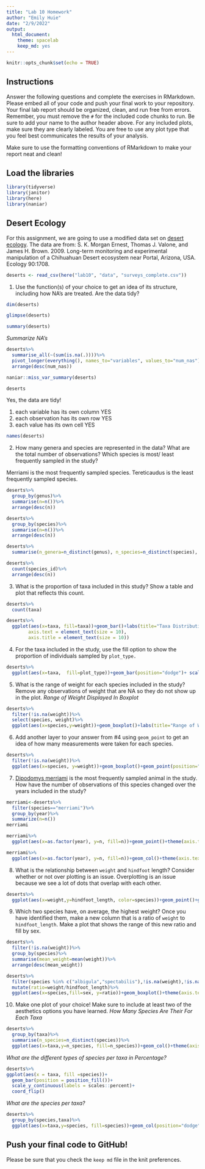 ```yaml
---
title: "Lab 10 Homework"
author: "Emily Huie"
date: "2/9/2022"
output:
  html_document: 
    theme: spacelab
    keep_md: yes
---
```


```r
knitr::opts_chunk$set(echo = TRUE)
```

## Instructions
Answer the following questions and complete the exercises in RMarkdown. Please embed all of your code and push your final work to your repository. Your final lab report should be organized, clean, and run free from errors. Remember, you must remove the `#` for the included code chunks to run. Be sure to add your name to the author header above. For any included plots, make sure they are clearly labeled. You are free to use any plot type that you feel best communicates the results of your analysis.  

Make sure to use the formatting conventions of RMarkdown to make your report neat and clean!  

## Load the libraries
```r
library(tidyverse)
library(janitor)
library(here)
library(naniar)
``` 

## Desert Ecology
For this assignment, we are going to use a modified data set on [desert ecology](http://esapubs.org/archive/ecol/E090/118/). The data are from: S. K. Morgan Ernest, Thomas J. Valone, and James H. Brown. 2009. Long-term monitoring and experimental manipulation of a Chihuahuan Desert ecosystem near Portal, Arizona, USA. Ecology 90:1708.
```r
deserts <- read_csv(here("lab10", "data", "surveys_complete.csv"))
```

1. Use the function(s) of your choice to get an idea of its structure, including how NA's are treated. Are the data tidy?
```r
dim(deserts)
```

```r
glimpse(deserts)
```
```r
summary(deserts)
```

_Summarize NA's_
```r
deserts%>%
  summarise_all(~(sum(is.na(.))))%>%
  pivot_longer(everything(), names_to="variables", values_to="num_nas")%>%
  arrange(desc(num_nas))
```
```r
naniar::miss_var_summary(deserts)
```

```r
deserts
```
Yes, the data are tidy!

(1) each variable has its own column YES
(2) each observation has its own row YES
(3) each value has its own cell YES
```r
names(deserts)

```


2. How many genera and species are represented in the data? What are the total number of observations? Which species is most/ least frequently sampled in the study?

Merriami is the most frequently sampled species. 
Tereticaudus is the least frequently sampled species. 


```r
deserts%>%
  group_by(genus)%>%
  summarise(n=n())%>%
  arrange(desc(n))
```
```r
deserts%>%
  group_by(species)%>%
  summarise(n=n())%>%
  arrange(desc(n))
```
```r
deserts%>%
  summarise(n_genera=n_distinct(genus), n_species=n_distinct(species), n_total=n())
```

```r
deserts%>%
  count(species_id)%>%
  arrange(desc(n))
```

3. What is the proportion of taxa included in this study? Show a table and plot that reflects this count.
```r
deserts%>%
  count(taxa)
```

```r
deserts%>%
  ggplot(aes(x=taxa, fill=taxa))+geom_bar()+labs(title="Taxa Distribution", x="Taxa", y="Log Scaled Count")+theme(plot.title = element_text(size = 12, face = "bold"),
        axis.text = element_text(size = 10),
        axis.title = element_text(size = 10))
```


4. For the taxa included in the study, use the fill option to show the proportion of individuals sampled by `plot_type.`
```r
deserts%>%
  ggplot(aes(x=taxa,  fill=plot_type))+geom_bar(position="dodge")+ scale_y_log10()+ labs(title="Proportion of Plot Type per Taxa", x="Taxa", y="plot tyes")+  theme(axis.text.x = element_text(angle = 60, hjust = 1)) 

```

5. What is the range of weight for each species included in the study? Remove any observations of weight that are NA so they do not show up in the plot.
_Range of Weight Displayed In Boxplot_
```r
deserts%>%
  filter(!is.na(weight))%>%
  select(species, weight)%>%
  ggplot(aes(x=species,y=weight))+geom_boxplot()+labs(title="Range of Weights For Each Species", x="Species", y="Weight")+coord_flip()+theme(axis.text.x = element_text(angle = 60, hjust = 1))
```

6. Add another layer to your answer from #4 using `geom_point` to get an idea of how many measurements were taken for each species.
```r
deserts%>%
  filter(!is.na(weight))%>%
  ggplot(aes(x=species, y=weight))+geom_boxplot()+geom_point(position="dodge", color="blue")+coord_flip()+labs(title="Weight Distribution for Each Species", x= "Species", y="Weight")+theme(axis.text.x = element_text(angle = 60, hjust = 1))
```

7. [Dipodomys merriami](https://en.wikipedia.org/wiki/Merriam's_kangaroo_rat) is the most frequently sampled animal in the study. How have the number of observations of this species changed over the years included in the study?
```r
merriami<-deserts%>%
  filter(species=="merriami")%>%
  group_by(year)%>%
  summarize(n=n())
merriami
```
```r
merriami%>%
  ggplot(aes(x=as.factor(year), y=n, fill=n))+geom_point()+theme(axis.text.x = element_text(angle = 60, hjust = 1))+labs(title="Merriami Observations 1977-2022", x= "Year", y="Observations")
```

```r
merriami%>%
  ggplot(aes(x=as.factor(year), y=n, fill=n))+geom_col()+theme(axis.text.x = element_text(angle = 60, hjust = 1))+labs(title="Merriami Observations 1977-2022", x= "Year", y="Observations")
```


8. What is the relationship between `weight` and `hindfoot` length? Consider whether or not over plotting is an issue.
Overplotting is an issue because we see a lot of dots that overlap with each other. 
```r
deserts%>%
  ggplot(aes(x=weight,y=hindfoot_length, color=species))+geom_point()+geom_smooth(method=lm, se=T)
```


9. Which two species have, on average, the highest weight? Once you have identified them, make a new column that is a ratio of `weight` to `hindfoot_length`. Make a plot that shows the range of this new ratio and fill by sex.
```r
deserts%>%
  filter(!is.na(weight))%>%
  group_by(species)%>%
  summarise(mean_weight=mean(weight))%>%
  arrange(desc(mean_weight))
```
```r
deserts%>%
  filter(species %in% c("albigula","spectabilis"),!is.na(weight),!is.na(hindfoot_length), !sex=="NA")%>%
  mutate(ratio=weight/hindfoot_length)%>%
  ggplot(aes(x=species,fill=sex, y=ratio))+geom_boxplot()+theme(axis.text.x = element_text(angle = 60, hjust = 1))+labs(title="Ratio of Weight and Hindfoot Length of Top Two Species by Sex", x="Species", y="Ratio")
```




10. Make one plot of your choice! Make sure to include at least two of the aesthetics options you have learned.
_How Many Species Are Their For Each Taxa_
```r
deserts%>%
  group_by(taxa)%>%
  summarise(n_species=n_distinct(species))%>%
  ggplot(aes(x=taxa,y=n_species, fill=n_species))+geom_col()+theme(axis.text.x = element_text(angle = 60, hjust = 1))+labs(title="Number of Species", x="Taxa", y="Count")
```
_What are the different types of species per taxa in Percentage?_
```r
deserts%>%
ggplot(aes(x = taxa, fill =species))+
  geom_bar(position = position_fill())+ 
  scale_y_continuous(labels = scales::percent)+
  coord_flip()
```
_What are the species per taxa?_
```r
deserts%>%
  group_by(species,taxa)%>%
  ggplot(aes(x=taxa,y=species, fill=species))+geom_col(position="dodge")+coord_flip()
```


## Push your final code to GitHub!
Please be sure that you check the `keep md` file in the knit preferences. 